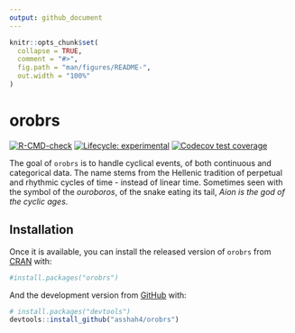 ```yaml
---
output: github_document
---
```


<!-- README.md is generated from README.Rmd. Please edit that file -->

```r
knitr::opts_chunk$set(
  collapse = TRUE,
  comment = "#>",
  fig.path = "man/figures/README-",
  out.width = "100%"
)
```

# orobrs

<!-- badges: start -->
[![R-CMD-check](https://github.com/asshah4/orobrs/workflows/R-CMD-check/badge.svg)](https://github.com/asshah4/orobrs/actions)
[![Lifecycle: experimental](https://img.shields.io/badge/lifecycle-experimental-orange.svg)](https://lifecycle.r-lib.org/articles/stages.html#experimental)
[![Codecov test coverage](https://codecov.io/gh/asshah4/orobrs/branch/main/graph/badge.svg)](https://codecov.io/gh/asshah4/orobrs?branch=main)
<!-- badges: end -->

The goal of `orobrs` is to handle cyclical events, of both continuous and categorical data. The name stems from the Hellenic tradition of perpetual and rhythmic cycles of time - instead of linear time. Sometimes seen with the symbol of the _ouroboros_, of the snake eating its tail, _Aion is the god of the cyclic ages_.

## Installation

Once it is available, you can install the released version of `orobrs` from [CRAN](https://CRAN.R-project.org) with:

```r
#install.packages("orobrs")
```

And the development version from [GitHub](https://github.com/) with:

```r
# install.packages("devtools")
devtools::install_github("asshah4/orobrs")
```
